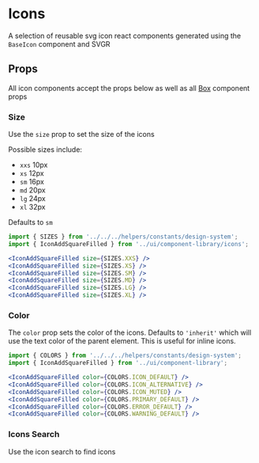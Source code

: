 

###

# Icons

A selection of reusable svg icon react components generated using the `BaseIcon` component and SVGR

<Canvas>
  <Story id="ui-components-component-library-icons-icons-stories-js--default-story" />
</Canvas>

## Props

All icon components accept the props below as well as all [Box](/ui-components-ui-box-box-stories-js--default-story) component props

<ArgsTable of={IconAddSquareFilled} />

### Size

Use the `size` prop to set the size of the icons

Possible sizes include:

- `xxs` 10px
- `xs` 12px
- `sm` 16px
- `md` 20px
- `lg` 24px
- `xl` 32px

Defaults to `sm`

<Canvas>
  <Story id="ui-components-component-library-icons-icons-stories-js--size" />
</Canvas>

```jsx
import { SIZES } from '../../../helpers/constants/design-system';
import { IconAddSquareFilled } from '../ui/component-library/icons';

<IconAddSquareFilled size={SIZES.XXS} />
<IconAddSquareFilled size={SIZES.XS} />
<IconAddSquareFilled size={SIZES.SM} />
<IconAddSquareFilled size={SIZES.MD} />
<IconAddSquareFilled size={SIZES.LG} />
<IconAddSquareFilled size={SIZES.XL} />
```

### Color

The `color` prop sets the color of the icons. Defaults to `'inherit'` which will use the text color of the parent element. This is useful for inline icons.

<Canvas>
  <Story id="ui-components-component-library-icons-icons-stories-js--color" />
</Canvas>

```jsx
import { COLORS } from '../../../helpers/constants/design-system';
import { IconAddSquareFilled } from '../ui/component-library';

<IconAddSquareFilled color={COLORS.ICON_DEFAULT} />
<IconAddSquareFilled color={COLORS.ICON_ALTERNATIVE} />
<IconAddSquareFilled color={COLORS.ICON_MUTED} />
<IconAddSquareFilled color={COLORS.PRIMARY_DEFAULT} />
<IconAddSquareFilled color={COLORS.ERROR_DEFAULT} />
<IconAddSquareFilled color={COLORS.WARNING_DEFAULT} />
```

### Icons Search

Use the icon search to find icons

<Canvas>
  <Story id="ui-components-component-library-icons-icons-stories-js--icon-search" />
</Canvas>
